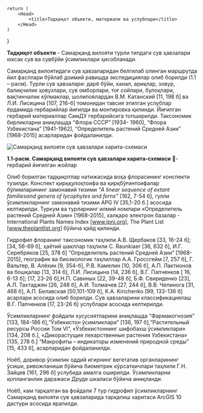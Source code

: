 
    return (
        <Head>
            <title>Тадқиқот объекти, материали ва услублари</title>
        </Head>
    )
}

**Тадқиқот объекти** - Самарқанд вилояти турли типдаги сув ҳавзалари
юксак сув ва сувбўйи ўсимликлари ҳисобланади.

Самарқанд вилоятидаги сув ҳавзаларидан белгилаб олинган маршрутда
йил фасллари бўйлаб доимий равишда экспедициялар олиб борилди (1.1 –
расм). Турли сув ҳавзалари: дарё бўйи, канал, ариқлар, зовур, балиқчилик
ҳовузлари, сув омборлари, тоғ сойлари, булоқлари, вақтинчалик кўлмаклар,
шолипоялардан В.М. Катанский [11, 198 б] ва Л.И. Лисицина [107, 216-б]
томонидан тавсия этилган услублар ёрдамида гербарийлар йиғилди ва
монтировка қилинди. Йиғилган гербарий материаллар СамДУ гербарийсига
топширилди. Таксономик бирликларни аниқлашда “Флора СССР” [1934-
1960], “Флора Узбекистана” [1941-1962], “Определитель растений Средней
Азии” [1968-2015] асарларидан фойдаланилди.


![Самарқанд вилояти сув ҳавзалари харита-схемаси](/images/samarqand-viloyati-suv-havzalari-xarita-sxemasi.png)

**1.1-расм. Самарқанд вилояти сув ҳавзалари харита-схемаси**
🔺- гербарий йиғилган жойлар


Олиб борилган тадқиқотлар натижасида воҳа флорасининг конспекти
тузилди. Конспект қирққулоқтоифа ва қирқбўғинтоифалар бўлимларининг
замонавий тизими *“A linear sequence of extant familiesand genera of lycophytes
and ferns”* [162, 7-54 б], гулли ўсимликларнинг замонавий тизими APG IV
[35,1-20 б.] асосида келтирилди. Туркум ва турларнинг илмий номлари
«Определитель растений Средней Азии» [1968-2015], халқаро электрон
базалар - International Plants Names Index [www.ipni.org], The Plant List
[www.theplantlist.org] бўйича қайд қилинди.

Гидрофил флоранинг таксономик таҳлили А.В. Щербаков [33, 16-24 б];
[34, 56-69 б], ҳаётий шакллар таҳлили C. Raunkiaer [36, 632 б], И.Г.
Серебряков [25, 378 б] “Определитель растений Средней Азии” [1968-2015],
географик ва биоэкологик таҳлиллар А.А. Гроссгейм [7, 257 б], Г. Вальтер, В.
Алёхин [9, 354-б], Р.В. Камелин [10, 306 б], А.П. Лактионов ва бошқалар [13,
314 б], Л.И. Лисицына [14, 236 б], В.Г. Папченков [ 16, 6-13 б]; [17, 23-26
б],Н.П. Савиных [22, 39-48 б], Б.Ф. Свириденко [23], А.Л. Тахтаджян [26, 248
б], А.И. Толмачев [27, 244 б], В.В. Чепинога [31, 468 б], А.П. Белавская [50,101-109 б], K.A. Kirichenko [99, 133-136 б] асарлари асосида олиб борилди.
Сув ҳавзаларини классификациялаш В.Г. Папченков [17, 23-26 б] услублари
асосида келтирилди.

Ўсимликларнинг фойдали хусусиятларини аниқлашда “Фармакогнозия” [133,
184-186 б],“Ўзбекистон ўсимликлари” [136, 197 б],“Растительный ресурсы
России Том VI”, «Ўзбекистоннинг шифобахш ўсимликлари» [134, 208 б.],
«Дикорастущие лекарственные растения Узбекистана» [135, 278 б.]
“Макрофиты – индикаторы изменений природной среды” [15, 433 б],
асарларидан фойдаланилди.

Ноёб, доривор ўсимлик оддий игирнинг вегетатив органларининг
ўсиши, ривожланиши бўйича биометрик кўрсаткичлари таҳлили Г.Н. Зайцев
[161, 296 б] услубида амалга оширилди. Ўсимликларни қопланганлик
даражаси Друде шкаласи бўйича аниқланди.

Ноёб, кам тарқалган ва фойдали 7 тур гидрофил ўсимликларнинг
Самарқанд вилояти сув ҳавзаларида тарқалиш харитаси ArcGIS 10 дастури
асосида яратилди.